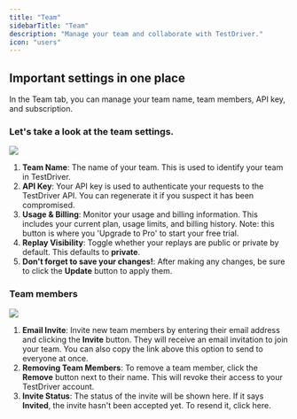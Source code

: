 ```yaml
---
title: "Team"
sidebarTitle: "Team"
description: "Manage your team and collaborate with TestDriver."
icon: "users"
---
```


## Important settings in one place
In the Team tab, you can manage your team name, team members, API key, and subscription.

### Let's take a look at the team settings.
<Frame caption="Team Settings">
  <img src="/images/content/account/teampage.png" />
</Frame>

1. **Team Name**: The name of your team. This is used to identify your team in TestDriver.
2. **API Key**: Your API key is used to authenticate your requests to the TestDriver API. You can regenerate it if you suspect it has been compromised.
3. **Usage & Billing**: Monitor your usage and billing information. This includes your current plan, usage limits, and billing history.
<Tip>Note: this button is where you 'Upgrade to Pro' to start your free trial.</Tip>
4. **Replay Visibility**: Toggle whether your replays are public or private by default. This defaults to **private**.
5. **Don't forget to save your changes!**: After making any changes, be sure to click the **Update** button to apply them.


### Team members
<Frame caption="Team Members">
  <img src="/images/content/account/team-manage.png" />
</Frame>

1. **Email Invite**: Invite new team members by entering their email address and clicking the **Invite** button. They will receive an email invitation to join your team. You can also copy the link above this option to send to everyone at once.
2. **Removing Team Members**: To remove a team member, click the **Remove** button next to their name. This will revoke their access to your TestDriver account.
3. **Invite Status**: The status of the invite will be shown here. If it says **Invited**, the invite hasn't been accepted yet. To resend it, click here.